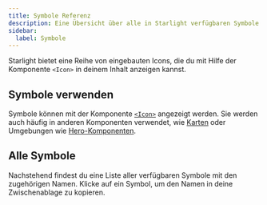 ```yaml
---
title: Symbole Referenz
description: Eine Übersicht über alle in Starlight verfügbaren Symbole.
sidebar:
  label: Symbole
---
```


Starlight bietet eine Reihe von eingebauten Icons, die du mit Hilfe der Komponente `<Icon>` in deinem Inhalt anzeigen kannst.

## Symbole verwenden

Symbole können mit der Komponente [`<Icon>`](/de/components/icons/) angezeigt werden.
Sie werden auch häufig in anderen Komponenten verwendet, wie [Karten](/de/components/cards/) oder Umgebungen wie [Hero-Komponenten](/de/reference/frontmatter/#hero).

## Alle Symbole

Nachstehend findest du eine Liste aller verfügbaren Symbole mit den zugehörigen Namen. Klicke auf ein Symbol, um den Namen in deine Zwischenablage zu kopieren.


<IconsList />
